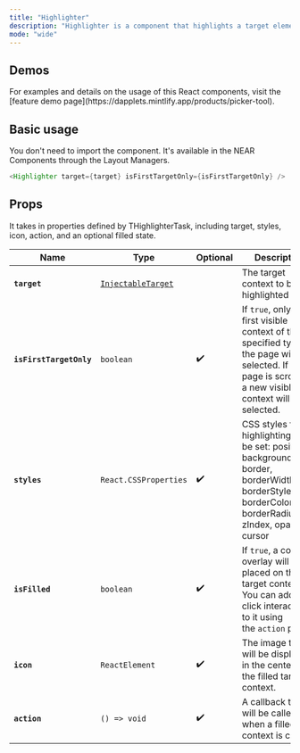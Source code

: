 ```yaml
---
title: "Highlighter"
description: "Highlighter is a component that highlights a target element using specified styles.  The DappletContextPicker feature uses this component under the hood to highlight the contexts that are available for selection."
mode: "wide"
---
```


## Demos

<Tip>
  For examples and details on the usage of this React components, visit the [feature demo page](https://dapplets.mintlify.app/products/picker-tool).
</Tip>

## Basic usage

You don't need to import the component. It's available in the NEAR Components through the Layout Managers.

```java
<Highlighter target={target} isFirstTargetOnly={isFirstTargetOnly} />
```

## Props

It takes in properties defined by THighlighterTask, including target, styles, icon, action, and an optional filled state.

| Name                    | Type                                                                                 | Optional | **Description**                                                                                                                                                |
| ----------------------- | ------------------------------------------------------------------------------------ | -------- | -------------------------------------------------------------------------------------------------------------------------------------------------------------- |
| **`target`**            | [`InjectableTarget`](https://dapplets.mintlify.app/api-references/injectable-target) |          | The target context to be highlighted                                                                                                                           |
| **`isFirstTargetOnly`** | `boolean`                                                                            | ✔️       | If `true`, only the first visible context of the specified type on the page will be selected. If the page is scrolled, a new visible context will be selected. |
| **`styles`**            | `React.CSSProperties`                                                                | ✔️       | CSS styles for the highlighting. Can be set: position, backgroundColor, border, borderWidth, borderStyle, borderColor, borderRadius, zIndex, opacity, cursor   |
| **`isFilled`**          | `boolean`                                                                            | ✔️       | If `true`, a color overlay will be placed on the target context. You can add a click interaction to it using the `action` prop.                                |
| **`icon`**              | `ReactElement`                                                                       | ✔️       | The image that will be displayed in the center of the filled target context.                                                                                   |
| **`action`**            | `() => void`                                                                         | ✔️       | A callback that will be called when a filled context is clicked.[&#xA;](https://docs.apps.dapplets.org/docs/api/dapplet-context-picker)                        |
